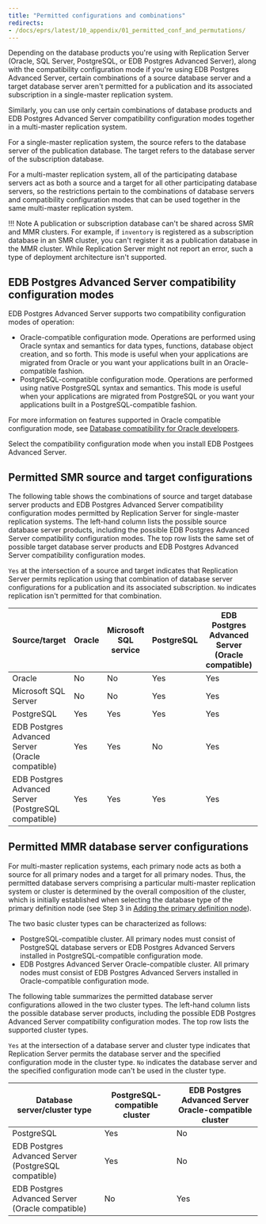 ```yaml
---
title: "Permitted configurations and combinations"
redirects:
- /docs/eprs/latest/10_appendix/01_permitted_conf_and_permutations/
---
```


<div id="permitted_conf_and_permutations" class="registered_link"></div>

Depending on the database products you're using with Replication Server (Oracle, SQL Server, PostgreSQL, or EDB Postgres Advanced Server), along with the compatibility configuration mode if you're using EDB Postgres Advanced Server, certain combinations of a source database server and a target database server aren't permitted for a publication and its associated subscription in a single-master replication system.

Similarly, you can use only certain combinations of database products and EDB Postgres Advanced Server compatibility configuration modes together in a multi-master replication system.

For a single-master replication system, the source refers to the database server of the publication database. The target refers to the database server of the subscription database.

For a multi-master replication system, all of the participating database servers act as both a source and a target for all other participating database servers, so the restrictions pertain to the combinations of database servers and compatibility configuration modes that can be used together in the same multi-master replication system.

!!! Note
    A publication or subscription database can't be shared across SMR and MMR clusters. For example, if `inventory` is registered as a subscription database in an SMR cluster, you can't register it as a publication database in the MMR cluster. While Replication Server might not report an error, such a type of deployment architecture isn't supported.

<div id="adv_server_compatibility_conf_modes" class="registered_link"></div>

## EDB Postgres Advanced Server compatibility configuration modes

EDB Postgres Advanced Server supports two compatibility configuration modes of operation:

-   Oracle-compatible configuration mode. Operations are performed using Oracle syntax and semantics for data types, functions, database object creation, and so forth. This mode is useful when your applications are migrated from Oracle or you want your applications built in an Oracle-compatible fashion.
-   PostgreSQL-compatible configuration mode. Operations are performed using native PostgreSQL syntax and semantics. This mode is useful when your applications are migrated from PostgreSQL or you want your applications built in a PostgreSQL-compatible fashion.

For more information on features supported in Oracle compatible configuration mode, see [Database compatibility for Oracle developers](/epas/latest/epas_compat_ora_dev_guide/).

Select the compatibility configuration mode when you install EDB Postgees Advanced Server.

<div id="permitted_smr_source_and_target_conf" class="registered_link"></div>

## Permitted SMR source and target configurations

The following table shows the combinations of source and target database server products and EDB Postgres Advanced Server compatibility configuration modes permitted by Replication Server for single-master replication systems. The left-hand column lists the possible source database server products, including the possible EDB Postgres Advanced Server compatibility configuration modes. The top row lists the same set of possible target database server products and EDB Postgres Advanced Server compatibility configuration modes.

`Yes` at the intersection of a source and target indicates that Replication Server permits replication using that combination of database server configurations for a publication and its associated subscription. `No` indicates replication isn't permitted for that combination.



| Source/target                               | Oracle | Microsoft SQL service| PostgreSQL | EDB Postgres Advanced Server (Oracle compatible) | EDB Postgres Advanced Server (PostgreSQL compatible)                                        |
| ------------------------------------------- | ------ | -------------------- | ---------- | ----------------------------------- | --------------------------------------- |
| Oracle                                      | No     | No                   | Yes        | Yes                                 | Yes                                     |
| Microsoft SQL Server                        | No     | No                   | Yes        | Yes                                 | Yes                                     |
| PostgreSQL                                  | Yes    | Yes                  | Yes        | Yes                                 | Yes                                     |
| EDB Postgres Advanced Server (Oracle compatible)| Yes | Yes                 | No         | Yes                                 | No                                      |
| EDB Postgres Advanced Server (PostgreSQL compatible)| Yes| Yes              | Yes        | Yes                                 | Yes                                     |


<div id="permitted_mmr_db_server_conf" class="registered_link"></div>

## Permitted MMR database server configurations

For multi-master replication systems, each primary node acts as both a source for all primary nodes and a target for all primary nodes. Thus, the permitted database servers comprising a particular multi-master replication system or cluster is determined by the overall composition of the cluster, which is initially established when selecting the database type of the primary definition node (see Step 3 in [Adding the primary definition node](../06_mmr_operation/02_creating_publication_mmr/#adding_pdn)). 

The two basic cluster types can be characterized as follows:

-   PostgreSQL-compatible cluster. All primary nodes must consist of PostgreSQL database servers or EDB Postgres Advanced Servers installed in PostgreSQL-compatible configuration mode.
-   EDB Postgres Advanced Server Oracle-compatible cluster. All primary nodes must consist of EDB Postgres Advanced Servers installed in Oracle-compatible configuration mode.

The following table summarizes the permitted database server configurations allowed in the two cluster types. The left-hand column lists the possible database server products, including the possible EDB Postgres Advanced Server compatibility configuration modes. The top row lists the supported cluster types.

`Yes` at the intersection of a database server and cluster type indicates that Replication Server permits the database server and the specified configuration mode in the cluster type. `No` indicates the database server and the specified configuration mode can't be used in the cluster type.


| Database server/cluster type                | PostgreSQL-compatible cluster | EDB Postgres Advanced Server Oracle-compatible cluster |
| ------------------------------------------- | ----------------------------- | ----------------------------------------- |
| PostgreSQL                                  | Yes                           | No                                        |
| EDB Postgres Advanced Server (PostgreSQL compatible) | Yes                  | No                                        |
| EDB Postgres Advanced Server (Oracle compatible)| No                        | Yes                                       |

